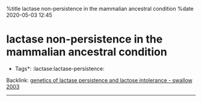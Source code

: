 %title lactase non-persistence in the mammalian ancestral condition
%date 2020-05-03 12:45

= lactase non-persistence in the mammalian ancestral condition =

*Tags*: :lactase:lactase-persistence:

Backlink: [[139-genetic_of_lactase_persistence_and_lactose_intolerence_-_swallow_2003|genetics of lactase persistence and lactose intolerance - swallow 2003]]

----
